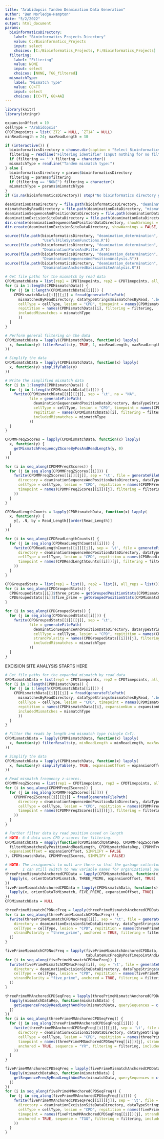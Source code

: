 ```yaml
---
title: "Arabidopsis Tandem Deamination Data Generation"
author: "Ben Morledge-Hampton"
date: "5/2/2022"
output: html_document
params:
  bioinformaticsDirectory:
    label: "Bioinformatics Projects Directory"
    value: C:/Bioinformatics_Projects
    input: select
    choices: [C:/Bioinformatics_Projects, F:/Bioinformatics_Projects]
  filtering:
    label: "Filtering"
    value: NONE
    input: select
    choices: [NONE, TGG_filtered]
  mismatchType:
    label: "Mismatch Type"
    value: CC>TT
    input: select
    choices: [CC>TT, GG>AA]
---
```



```r
library(knitr)
library(stringr)

expansionOffset = 10
cellType = "Arabidopsis"
CPDTimepoints = list(`ZT2` = NULL, `ZT14` = NULL)
minReadLength = 24; maxReadLength = 30

if (interactive()) {
  bioinformaticsDirectory = choose.dir(caption = "Select Bioinformatics_Projects Directory")
  filtering = readline("Filtering identifier (Input nothing for no filtering):")
  if (filtering == '') filtering = character()
  mismatchType = readline("Tandem mismatch type:")
} else {
  bioinformaticsDirectory = params$bioinformaticsDirectory
  filtering = params$filtering
  if (filtering == "NONE") filtering = character()
  mismatchType = params$mismatchType
}
if (is.na(bioinformaticsDirectory)) stop("No bioinformatics directory given.")

deaminationDataDirectory = file.path(bioinformaticsDirectory, "deamination_determination", "data", cellType)
mismatchesByReadDirectory = file.path(deaminationDataDirectory, "mismatches_by_read")
deaminationSequenceAndPositionDataDirectory = file.path(deaminationDataDirectory,"sequence_and_position_analysis")
deaminationExcisionSiteDataDirectory = file.path(deaminationDataDirectory, "excision_site_analysis")
dir.create(deaminationSequenceAndPositionDataDirectory, showWarnings = FALSE, recursive = TRUE)
dir.create(deaminationExcisionSiteDataDirectory, showWarnings = FALSE, recursive = TRUE)
```


```r
source(file.path(bioinformaticsDirectory, "deamination_determination", 'R',
                 "UsefulFileSystemFunctions.R"))
source(file.path(bioinformaticsDirectory, "deamination_determination", 'R',
                 "DeaminationParseAndFilter.R"))
source(file.path(bioinformaticsDirectory, "deamination_determination", 'R',
                 "DeaminationSequenceAndPositionAnalysis.R"))
source(file.path(bioinformaticsDirectory, "deamination_determination", 'R',
                 "DeaminationAnchoredExcisionSiteAnalysis.R"))
```


```r
# Get file paths for the mismatch by read data
CPDMismatchData = list(rep1 = CPDTimepoints, rep2 = CPDTimepoints, all_reps = CPDTimepoints)
for (i in 1:length(CPDMismatchData)) {
  for (j in 1:length(CPDMismatchData[[i]])) {
    CPDMismatchData[[i]][[j]] = fread(generateFilePath(
      mismatchesByReadDirectory, dataTypeStrings$mismatchesByRead, ".bed",
      cellType = cellType, lesion = "CPD", timepoint = names(CPDMismatchData[[i]])[j],
      repitition = names(CPDMismatchData)[i], filtering = filtering,
      includedMismatches = mismatchType
      ))
  }
}
```


```r
# Perform general filtering on the data
CPDMismatchData = lapply(CPDMismatchData, function(x) lapply(
  x, function(y) filterResults(y, TRUE, 1, minReadLength, maxReadLength)
))

# Simplify the data
CPDMismatchData = lapply(CPDMismatchData, function(x) lapply(
  x, function(y) simplifyTable(y)
))

# Write the simplified mismatch data
for (i in 1:length(CPDMismatchData)) {
  for (j in 1:length(CPDMismatchData[[i]])) {
    fwrite(CPDMismatchData[[i]][[j]], sep = '\t', na = "NA",
           file = generateFilePath(
             deaminationSequenceAndPositionDataDirectory, dataTypeStrings$simplifiedMismatches, ".tsv",
             cellType = cellType, lesion = "CPD", timepoint = names(CPDMismatchData[[i]])[j],
             repitition = names(CPDMismatchData)[i], filtering = filtering,
             includedMismatches = mismatchType
           ))
  }
}
```


```r
CPDMMFreqZScores = lapply(CPDMismatchData, function(x) lapply(
  x, function(y) {
    getMismatchFrequencyZScoreByPosAndReadLength(y, 0)
  }
))

for (i in seq_along(CPDMMFreqZScores)) {
  for (j in seq_along(CPDMMFreqZScores[[i]])) {
    fwrite(CPDMMFreqZScores[[i]][[j]], sep = '\t', file = generateFilePath(
      directory = deaminationSequenceAndPositionDataDirectory, dataTypeStrings$mismatchFrequencyZScores, ".tsv",
      cellType = cellType, lesion = "CPD", repitition = names(CPDMMFreqZScores)[i],
      timepoint = names(CPDMMFreqZScores[[i]])[j], filtering = filtering, includedMismatches = c(mismatchType)
    ))
  }
}
```


```r
CPDReadLengthCounts = lapply(CPDMismatchData, function(x) lapply(
  x, function(y) {
    y[, .N, by = Read_Length][order(Read_Length)]
  }
))

for (i in seq_along(CPDReadLengthCounts)) {
  for (j in seq_along(CPDReadLengthCounts[[i]])) {
    fwrite(CPDReadLengthCounts[[i]][[j]], sep = '\t', file = generateFilePath(
      directory = deaminationSequenceAndPositionDataDirectory, dataTypeStrings$readLengthcounts, ".tsv",
      cellType = cellType, lesion = "CPD", repitition = names(CPDReadLengthCounts)[i],
      timepoint = names(CPDReadLengthCounts[[i]])[j], filtering = filtering, includedMismatches = mismatchType
    ))
  }
}
```


```r
CPDGroupedStats = list(rep1 = list(), rep2 = list(), all_reps = list())
for (i in seq_along(CPDGroupedStats)) {
  CPDGroupedStats[[i]]$three_prime = getGroupedPositionStats(CPDMismatchData[[i]])
  CPDGroupedStats[[i]]$five_prime = getGroupedPositionStats(CPDMismatchData[[i]], posType = FIVE_PRIME)
}

for (i in seq_along(CPDGroupedStats)) {
  for (j in seq_along(CPDGroupedStats[[i]])) {
    fwrite(CPDGroupedStats[[i]][[j]], sep = '\t',
           file = generateFilePath(
             deaminationSequenceAndPositionDataDirectory, dataTypeStrings$mismatchPositionStats, ".tsv",
             cellType = cellType, lesion = "CPD", repitition = names(CPDGroupedStats)[i],
             strandPolarity = names(CPDGroupedStats[[i]])[j], filtering = filtering,
             includedMismatches = mismatchType
           ))
  }
}
```

EXCISION SITE ANALYSIS STARTS HERE

```r
# Get file paths for the expanded mismatch by read data
CPDMismatchData = list(rep1 = CPDTimepoints, rep2 = CPDTimepoints, all_reps = CPDTimepoints)
for (i in 1:length(CPDMismatchData)) {
  for (j in 1:length(CPDMismatchData[[i]])) {
    CPDMismatchData[[i]][[j]] = fread(generateFilePath(
      mismatchesByReadDirectory, dataTypeStrings$mismatchesByRead, ".bed",
      cellType = cellType, lesion = "CPD", timepoint = names(CPDMismatchData[[i]])[j],
      repitition = names(CPDMismatchData)[i], expansionNum = expansionOffset, filtering = filtering,
      includedMismatches = mismatchType
      ))
  }
}
```


```r
# Filter the reads by length and mismatch type (single C>T).
CPDMismatchData = lapply(CPDMismatchData, function(x) lapply(
  x, function(y) filterResults(y, minReadLength = minReadLength, maxReadLength = maxReadLength)
))

# Simplify the data
CPDMismatchData = lapply(CPDMismatchData, function(x) lapply(
  x, function(y) simplifyTable(y, TRUE, expansionOffset = expansionOffset)
))

# Read mismatch frequency z-scores.
CPDMMFreqZScores = list(rep1 = CPDTimepoints, rep2 = CPDTimepoints, all_reps = CPDTimepoints)
for (i in seq_along(CPDMMFreqZScores)) {
  for (j in seq_along(CPDMMFreqZScores[[i]])) {
    CPDMMFreqZScores[[i]][[j]] = fread(generateFilePath(
      directory = deaminationSequenceAndPositionDataDirectory, dataTypeStrings$mismatchFrequencyZScores, ".tsv",
      cellType = cellType, lesion = "CPD", repitition = names(CPDMMFreqZScores)[i],
      timepoint = names(CPDMMFreqZScores[[i]])[j], filtering = filtering, includedMismatches = mismatchType
    ))
  }
}

# Further filter data by read position based on length
# NOTE: 6-4 data uses CPD z-scores for filtering.
CPDMismatchData = mapply(function(CPDMismatchDataRep, CPDMMFreqZScoreRep) mapply(
  filterMismatchesByPositionAndReadLength, CPDMismatchDataRep, CPDMMFreqZScoreRep,
  expansionOffset = expansionOffset, SIMPLIFY = FALSE
), CPDMismatchData, CPDMMFreqZScores, SIMPLIFY = FALSE)
```


```r
# NOTE: The assignments to null are there so that the garbage collector can free up memory, and
#       I can still switch to new variable names for organizational purposes.
threePrimeMismatchAnchoredCPDData = lapply(CPDMismatchData, function(x) {
  lapply(x, orientDataToMismatch, THREE_PRIME, expansionOffset, TRUE)
})
fivePrimeMismatchAnchoredCPDData = lapply(CPDMismatchData, function(x) {
  lapply(x, orientDataToMismatch, FIVE_PRIME, expansionOffset, TRUE)
})
CPDMismatchData = NULL
```


```r
threePrimeMismatchCPDNucFreq = lapply(threePrimeMismatchAnchoredCPDData, tabulateNucFreqByPosTimepointAndLength)
for (i in seq_along(threePrimeMismatchCPDNucFreq)) {
  fwrite(threePrimeMismatchCPDNucFreq[[i]], sep = '\t', file = generateFilePath(
    directory = deaminationExcisionSiteDataDirectory, dataTypeStrings$nucleotideFrequencyData, ".tsv",
    cellType = cellType, lesion = "CPD", repitition = names(threePrimeMismatchCPDNucFreq)[i],
    strandPolarity = "three_prime", anchored = TRUE, filtering = filtering, includedMismatches = mismatchType
  ))
}

fivePrimeMismatchCPDNucFreq = lapply(fivePrimeMismatchAnchoredCPDData,
                                     tabulateNucFreqByPosTimepointAndLength, posType = FIVE_PRIME)
for (i in seq_along(fivePrimeMismatchCPDNucFreq)) {
  fwrite(fivePrimeMismatchCPDNucFreq[[i]], sep = '\t', file = generateFilePath(
    directory = deaminationExcisionSiteDataDirectory, dataTypeStrings$nucleotideFrequencyData, ".tsv",
    cellType = cellType, lesion = "CPD", repitition = names(fivePrimeMismatchCPDNucFreq)[i],
    strandPolarity = "five_prime", anchored = TRUE, filtering = filtering, includedMismatches = mismatchType
  ))
}
```


```r
threePrimeMMAnchoredCPDSeqFreq = lapply(threePrimeMismatchAnchoredCPDData, function(mismatchDataRep) {
  lapply(mismatchDataRep, function(mismatchData) {
    getSequenceFreqByReadLengthAndPos(mismatchData, querySequences = c("CG","CA","TG","TA"))
  })
})
for (i in seq_along(threePrimeMMAnchoredCPDSeqFreq)) {
  for (j in seq_along(threePrimeMMAnchoredCPDSeqFreq[[i]])) {
    fwrite(threePrimeMMAnchoredCPDSeqFreq[[i]][[j]], sep = '\t', file = generateFilePath(
      directory = deaminationExcisionSiteDataDirectory, dataTypeStrings$sequenceFrequency, ".tsv",
      cellType = cellType, lesion = "CPD", repitition = names(threePrimeMMAnchoredCPDSeqFreq)[i],
      timepoint = names(threePrimeMMAnchoredCPDSeqFreq[[i]])[j], strandPolarity = "three_prime",
      anchored = TRUE, sequence = "YR", filtering = filtering, includedMismatches = mismatchType
    ))
  }
}

fivePrimeMMAnchoredCPDSeqFreq = lapply(fivePrimeMismatchAnchoredCPDData, function(mismatchDataRep) {
  lapply(mismatchDataRep, function(mismatchData) {
    getSequenceFreqByReadLengthAndPos(mismatchData, querySequences = c("TGG"), posType = FIVE_PRIME)
  })
})
for (i in seq_along(fivePrimeMMAnchoredCPDSeqFreq)) {
  for (j in seq_along(fivePrimeMMAnchoredCPDSeqFreq[[i]])) {
    fwrite(fivePrimeMMAnchoredCPDSeqFreq[[i]][[j]], sep = '\t', file = generateFilePath(
      directory = deaminationExcisionSiteDataDirectory, dataTypeStrings$sequenceFrequency, ".tsv",
      cellType = cellType, lesion = "CPD", repitition = names(fivePrimeMMAnchoredCPDSeqFreq)[i],
      timepoint = names(fivePrimeMMAnchoredCPDSeqFreq[[i]])[j], strandPolarity = "five_prime",
      anchored = TRUE, sequence = "TGG", filtering = filtering, includedMismatches = mismatchType
    ))
  }
}
```


